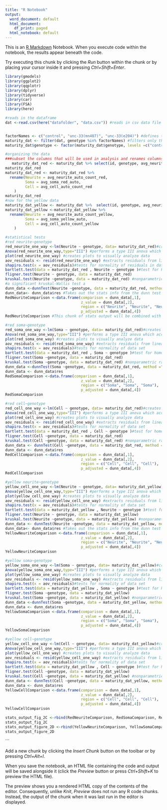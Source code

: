 ```yaml
---
title: "R Notebook"
output:
  word_document: default
  html_document:
    df_print: paged
  html_notebook: default
---
```


This is an [R Markdown](http://rmarkdown.rstudio.com) Notebook. When you execute code within the notebook, the results appear beneath the code. 

Try executing this chunk by clicking the *Run* button within the chunk or by placing your cursor inside it and pressing *Ctrl+Shift+Enter*. 

```r
library(gmodels)
library(ggplot2)
library(qqplotr)
library(dplyr)
library(tidyverse)
library(car)
library(FSA)
library(here)

#reads in the dataframe
dat <-read.csv(here("datafolder", "data.csv")) #reads in csv data file


factorNames <- c("control", "unc-33(mn407)", "unc-33(e204)") #defines the genotypes to be analyzed 
maturity_dat <- filter(dat, genotype %in% factorNames) #filters only the factors (genotypes) to be analyzed
maturity_dat$genotype <- factor(maturity_dat$genotype, levels =c("control", "unc-33(mn407)", "unc-33(e204)" ))

```




```r
#organizing the data
###subset the columns that will be used in analysis and renames columns to more readable names
   maturity_dat_red <- maturity_dat %>% select(id, genotype, avg_neurite_auto_count_red, avg_soma_red_auto, avg_cell_auto_count_red)
maturity_dat_red
maturity_dat_red <- maturity_dat_red %>% 
  rename(Neurite = avg_neurite_auto_count_red,
         Soma = avg_soma_red_auto,
         Cell = avg_cell_auto_count_red
    )
maturity_dat_red
#now for the yellow data
maturity_dat_yellow <- maturity_dat %>%  select(id, genotype, avg_neurite_auto_count_yellow, avg_soma_yellow_auto, avg_cell_auto_count_yellow)
maturity_dat_yellow <-maturity_dat_yellow %>% 
  rename(Neurite = avg_neurite_auto_count_yellow,
         Soma = avg_soma_yellow_auto,
         Cell = avg_cell_auto_count_yellow
    )

```


```r
#statistical tests
#red neurite~genotype
red_neurite_one_way <-lm(Neurite ~ genotype, data= maturity_dat_red)#creates a linear model of data to be analyzed 
Anova(red_neurite_one_way,type="III") #performs a type III anova which accounts for unequal sample sizes
plot(red_neurite_one_way) #creates plots to visually analyze data
aov_residuals <- resid(red_neurite_one_way) #extracts residuals from linear model
shapiro.test(x = aov_residuals)#tests for normality of residuals in data set. if significant, 
bartlett.test(data = maturity_dat_red , Neurite ~ genotype )#test for homogeneity of variance (if p is significant variance is unequal equal amoung groups), but assumes normality. significant shapiro test -> use fligner 
fligner.test(Neurite ~ genotype, data = maturity_dat_red)
kruskal.test(Neurite ~genotype, data = maturity_dat_red) #nonparametric rank sum test
#a significant kruskal-Wallis test a
dunn_data <-dunnTest(Neurite ~genotype, data = maturity_dat_red, method ="bh", list =TRUE) #performs a dunntest
dunn_data<- dunn_data$res #Takes out the stats info from the dunn test and creates a data frame
RedNeuriteComparison <-data.frame(comparison = dunn_data[,1],
                                  z_value = dunn_data[,2],
                                  region = c("Neurite", "Neurite", "Neurite"),
                                  p_adjusted = dunn_data[,4])
RedNeuriteComparison #This chunk of stats output will be combined with all of the others at the end
```


```r
#red soma~genotype
red_soma_one_way <-lm(Soma ~ genotype, data= maturity_dat_red)#creates a linear model of data to be analyzed 
Anova(red_soma_one_way,type="III") #performs a type III anova which accounts for unequal sample sizes
plot(red_soma_one_way) #creates plots to visually analyze data
aov_residuals <- resid(red_soma_one_way) #extracts residuals from linear model
shapiro.test(x = aov_residuals)#tests for normality of data set
bartlett.test(data = maturity_dat_red , Soma ~ genotype )#test for homogeneity of variance
fligner.test(Soma ~genotype, data = maturity_dat_red)
kruskal.test(Soma ~genotype, data = maturity_dat_red) #nonparametric rank sum test
dunn_data <-dunnTest(Soma ~genotype, data = maturity_dat_red, method ="bh")
dunn_data <- dunn_data$res
RedSomaComparison <-data.frame(comparison = dunn_data[,1],
                                  z_value = dunn_data[,2],
                                  region = c("Soma", "Soma", "Soma"),
                                  p_adjusted = dunn_data[,4])
RedSomaComparison
```


```r
#red cell~genotype
red_cell_one_way <-lm(Cell ~ genotype, data= maturity_dat_red)#creates a linear model of data to be analyzed 
Anova(red_cell_one_way,type="III") #performs a type III anova which accounts for unequal sample sizes
plot(red_cell_one_way) #creates plots to visually analyze data
aov_residuals <- resid(red_cell_one_way) #extracts residuals from linear model
shapiro.test(x = aov_residuals)#tests for normality of data set
bartlett.test(data = maturity_dat_red , Cell ~ genotype )#test for homogeneity of variance (which is needed for kruskal wallis)
fligner.test(Cell ~genotype, data = maturity_dat_red)
kruskal.test(Cell ~genotype, data = maturity_dat_red) #nonparametric rank sum test
dunn_data <- dunnTest(Cell ~genotype, data = maturity_dat_red, method ="bh")
dunn_data <- dunn_data$res
RedCellComparison <-data.frame(comparison = dunn_data[,1],
                                  z_value = dunn_data[,2],
                                  region = c("Cell", "Cell", "Cell"),
                                  p_adjusted = dunn_data[,4])
RedCellComparison
```


```r
#yellow neurite~genotype
yellow_cell_one_way <-lm(Neurite ~ genotype, data= maturity_dat_yellow)#creates a linear model of data to be analyzed 
Anova(yellow_cell_one_way,type="III") #performs a type III anova which accounts for unequal sample sizes
plot(yellow_cell_one_way) #creates plots to visually analyze data
aov_residuals <- resid(yellow_cell_one_way) #extracts residuals from linear model
shapiro.test(x = aov_residuals)#tests for normality of data set
bartlett.test(data = maturity_dat_yellow , Neurite ~ genotype )#test for homogeneity of variance (which is needed for kruskal wallis)
fligner.test(Neurite ~ genotype, data = maturity_dat_yellow)
kruskal.test(Neurite ~genotype, data = maturity_dat_yellow) #nonparametric rank sum test
dunn_data <- dunnTest(Neurite ~genotype, data = maturity_dat_yellow, method ="bh")
dunn_data<- dunn_data$res #Takes out the stats info from the dunn test and creates a data frame
YellowNeuriteComparison <-data.frame(comparison = dunn_data[,1],
                                  z_value = dunn_data[,2],
                                  region = c("Neurite", "Neurite", "Neurite"),
                                  p_adjusted = dunn_data[,4])
YellowNeuriteComparison
```


```r
#yellow soma~genotype
yellow_soma_one_way <-lm(Soma ~ genotype, data= maturity_dat_yellow)#creates a linear model of data to be analyzed 
Anova(yellow_soma_one_way,type="III") #performs a type III anova which accounts for unequal sample sizes
plot(yellow_soma_one_way) #creates plots to visually analyze data
aov_residuals <- resid(yellow_soma_one_way) #extracts residuals from linear model
shapiro.test(x = aov_residuals)#tests for normality of data set
bartlett.test(data = maturity_dat_yellow , Soma ~ genotype )#test for homogeneity of variance (which is needed for kruskal wallis)
fligner.test(Soma ~genotype, data = maturity_dat_yellow)
kruskal.test(Soma ~genotype, data = maturity_dat_yellow) #nonparametric rank sum test
dunn_data <-dunnTest(Soma ~genotype, data = maturity_dat_yellow, method ="bh")
dunn_data <- dunn_data$res
YellowSomaComparison <-data.frame(comparison = dunn_data[,1],
                                  z_value = dunn_data[,2],
                                  region = c("Soma", "Soma", "Soma"),
                                  p_adjusted = dunn_data[,4])
YellowSomaComparison
```


```r
#yellow cell~genotype
yellow_cell_one_way <-lm(Cell ~ genotype, data= maturity_dat_yellow)#creates a linear model of data to be analyzed 
Anova(yellow_cell_one_way,type="III") #performs a type III anova which accounts for unequal sample sizes
plot(yellow_cell_one_way) #creates plots to visually analyze data
aov_residuals <- resid(yellow_cell_one_way) #extracts residuals from linear model
shapiro.test(x = aov_residuals)#tests for normality of data set
bartlett.test(data = maturity_dat_yellow , Cell ~ genotype )#test for homogeneity of variance (which is needed for kruskal wallis)
fligner.test(Cell ~genotype, data = maturity_dat_yellow)
kruskal.test(Cell ~genotype, data = maturity_dat_yellow) #nonparametric rank sum test
dunn_data <- dunnTest(Cell ~genotype, data = maturity_dat_yellow, method ="bh")
dunn_data <- dunn_data$res
YellowCellComparison <-data.frame(comparison = dunn_data[,1],
                                  z_value = dunn_data[,2],
                                  region = c("Cell", "Cell", "Cell"),
                                  p_adjusted = dunn_data[,4])
YellowCellComparison
```

```r
stats_output_fig_2C <-rbind(RedNeuriteComparison, RedSomaComparison, RedCellComparison)
stats_output_fig_2C
stats_output_figure_2D <-rbind(YellowNeuriteComparison, YellowSomaComparison, YellowCellComparison)
stats_output_figure_2D
```

```
  

Add a new chunk by clicking the *Insert Chunk* button on the toolbar or by pressing *Ctrl+Alt+I*.

When you save the notebook, an HTML file containing the code and output will be saved alongside it (click the *Preview* button or press *Ctrl+Shift+K* to preview the HTML file).

The preview shows you a rendered HTML copy of the contents of the editor. Consequently, unlike *Knit*, *Preview* does not run any R code chunks. Instead, the output of the chunk when it was last run in the editor is displayed.
